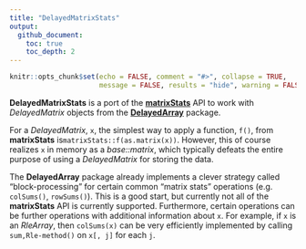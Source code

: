 ```yaml
---
title: "DelayedMatrixStats"
output:
  github_document:
    toc: true
    toc_depth: 2
---
```


```r
knitr::opts_chunk$set(echo = FALSE, comment = "#>", collapse = TRUE,
                      message = FALSE, results = "hide", warning = FALSE)
```

**DelayedMatrixStats** is a port of the 
[**matrixStats**](https://CRAN.R-project.org/package=matrixStats) API to work 
with *DelayedMatrix* objects from the 
[**DelayedArray**](http://bioconductor.org/packages/DelayedArray/) package.

For a *DelayedMatrix*, `x`, the simplest way to apply a function, `f()`, from 
**matrixStats** is`matrixStats::f(as.matrix(x))`. However, this of course 
realizes `x` in memory as a *base::matrix*, which typically defeats the entire 
purpose of using a *DelayedMatrix* for storing the data.

The **DelayedArray** package already implements a clever strategy called 
"block-processing" for certain common "matrix stats" operations (e.g. 
`colSums()`, `rowSums()`). This is a good start, but currently not all of the 
**matrixStats** API is currently supported. Furthermore, certain operations can 
be further operations with additional information about `x`. For example, if 
`x` is an *RleArray*, then `colSums(x)` can be very efficiently implemented by 
calling `sum,Rle-method()` on `x[, j]` for each `j`.
